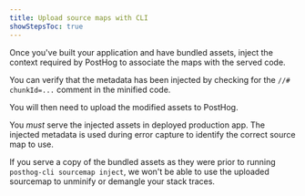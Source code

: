 ```yaml
---
title: Upload source maps with CLI
showStepsToc: true
---
```




<Steps>

<Step title="Download CLI" badge="required">

  <CLIDownload/>

</Step>

<Step title="Authenticate" badge="required">

  <CLIAuthenticate />

</Step>

<Step title="Inject" badge="required">

  Once you've built your application and have bundled assets, inject the context required by PostHog to associate the maps with the served code.

  <CLIInject />

  You can verify that the metadata has been injected by checking for the `//# chunkId=...` comment in the minified code.

</Step>

<Step title="Upload" badge="required">

  You will then need to upload the modified assets to PostHog.

<CLIUpload path="./path/to/assets" />

</Step>

<Step title="Serve injected assets" badge="required">

  You *must* serve the injected assets in deployed production app. The injected metadata is used during error capture to identify the correct source map to use.

  If you serve a copy of the bundled assets as they were prior to running `posthog-cli sourcemap inject`, we won't be able to use the uploaded sourcemap to unminify or demangle your stack traces.

</Step>

<StepVerifySourceMapUpload />

</Steps>